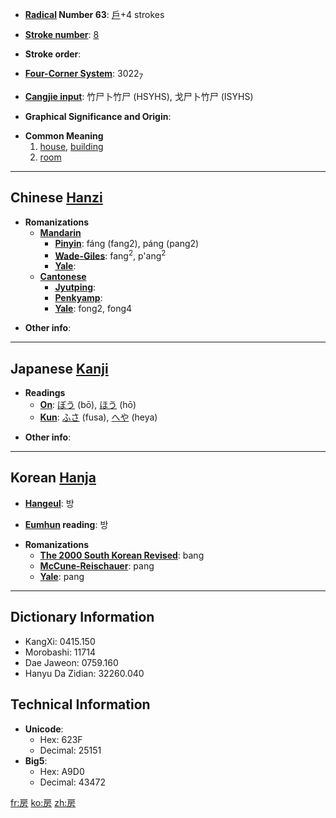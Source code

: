 * '''[[Wiktionary:Chinese radical index| Radical]] Number 63''': [[Wiktionary:Chinese radical index 戶|戶]]+4 strokes

* '''[[Wiktionary:Chinese total strokes index|Stroke number]]''': [[Wiktionary:Chinese total strokes index 8|8]]

* '''Stroke order''': 

* '''[[Wiktionary:Chinese four corner index|Four-Corner System]]''': 3022<sub>7</sub>

* '''[[Wiktionary:Chinese Cangjie index|Cangjie input]]''': 竹尸卜竹尸 (HSYHS), 戈尸卜竹尸 (ISYHS)

* '''Graphical Significance and Origin''': 

* '''Common Meaning'''
*#[[house]], [[building]]
*# [[room]]

----

== Chinese [[Hanzi]] ==

* '''Romanizations'''
** '''[[Mandarin]]'''
*** '''[[Pinyin]]''': fáng (fang2), páng (pang2)
*** '''[[Wade-Giles]]''': fang<sup>2</sup>, p'ang<sup>2</sup>
*** '''[[Yale]]''': 
** '''[[Cantonese]]'''
*** '''[[Jyutping]]''':
*** '''[[Penkyamp]]''': 
*** '''[[Yale]]''': fong2, fong4

* '''Other info''': 

----

== Japanese [[Kanji]] ==

* '''Readings'''
** '''[[On]]''': [[ぼう]] (bō), [[ほう]] (hō)
** '''[[Kun]]''': [[ふさ]] (fusa), [[へや]] (heya)

* '''Other info''':  

----

== Korean [[Hanja]] ==

* '''[[Hangeul]]''': 방

* '''[[Eumhun]] reading''': 방

* '''Romanizations'''
** '''[[The 2000 South Korean Revised Romanization|The 2000 South Korean Revised]]''': bang
** '''[[McCune-Reischauer]]''': pang
** '''[[Yale]]''': pang

----

== Dictionary Information ==

* KangXi: 0415.150
* Morobashi: 11714
* Dae Jaweon: 0759.160
* Hanyu Da Zidian: 32260.040

== Technical Information ==

* '''Unicode''':
** Hex: 623F
** Decimal: 25151
* '''Big5''':
** Hex: A9D0
** Decimal: 43472

[[fr:房]]
[[ko:房]]
[[zh:房]]